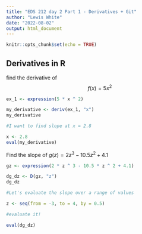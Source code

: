 ```yaml
---
title: "EDS 212 day 2 Part 1 - Derivatives + Git"
author: "Lewis White"
date: "2022-08-02"
output: html_document
---
```


```r
knitr::opts_chunk$set(echo = TRUE)
```


## Derivatives in R

find the derivative of $$f(x) = 5x^2$$
```r
ex_1 <- expression(5 * x ^ 2)

my_derivative <- deriv(ex_1, "x")
my_derivative

#I want to find slope at x = 2.8

x <- 2.8
eval(my_derivative)

```

Find the slope of $g(z) = 2z^3 - 10.5z^2+4.1$

```r
gz <- expression(2 * z ^ 3 - 10.5 * z ^ 2 + 4.1)

dg_dz <- D(gz, "z")
dg_dz

#Let's evaluate the slope over a range of values

z <- seq(from = -3, to = 4, by = 0.5)

#evaluate it!

eval(dg_dz)
```


